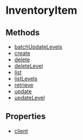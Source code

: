 
# InventoryItem

## Methods

- [batchUpdateLevels](../../InventoryItem/methods/js_sdk.admin.InventoryItem.batchUpdateLevels/page.mdx)
- [create](../../InventoryItem/methods/js_sdk.admin.InventoryItem.create/page.mdx)
- [delete](../../InventoryItem/methods/js_sdk.admin.InventoryItem.delete/page.mdx)
- [deleteLevel](../../InventoryItem/methods/js_sdk.admin.InventoryItem.deleteLevel/page.mdx)
- [list](../../InventoryItem/methods/js_sdk.admin.InventoryItem.list/page.mdx)
- [listLevels](../../InventoryItem/methods/js_sdk.admin.InventoryItem.listLevels/page.mdx)
- [retrieve](../../InventoryItem/methods/js_sdk.admin.InventoryItem.retrieve/page.mdx)
- [update](../../InventoryItem/methods/js_sdk.admin.InventoryItem.update/page.mdx)
- [updateLevel](../../InventoryItem/methods/js_sdk.admin.InventoryItem.updateLevel/page.mdx)

## Properties

- [client](../../InventoryItem/properties/js_sdk.admin.InventoryItem.client/page.mdx)
